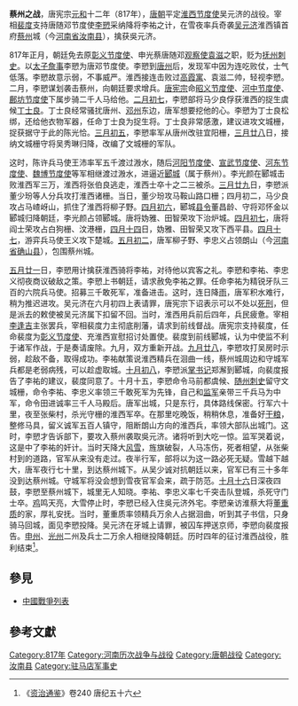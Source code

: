 '''蔡州之战'''，唐宪宗[[元和_(唐朝)|元和]]十二年（817年），[[唐朝|唐朝]]平定[[淮西节度使|淮西节度使]]吴元济的战役。宰相[[裴度|裴度]]支持唐随邓节度使[[李愬|李愬]]采纳降将李祐之计，在雪夜率兵奇袭[[吴元济|吴元济]]淮西镇首府[[蔡州|蔡州]]城（今[[河南省|河南省]][[汝南县|汝南县]]），擒获吳元济。

817年正月，朝廷免去原[[彰义节度使|彰义节度使]]、申光蔡唐随邓[[观察使|观察使]][[袁滋|袁滋]]之职，贬为[[抚州|抚州]][[刺史|刺史]]。以[[太子詹事|太子詹事]]李愬为唐邓节度使。李愬到[[唐州|唐州]]后，发现军中因为连吃败仗，士气低落。李愬故意示弱，不事威严。淮西接连击败过[[高霞寓|高霞寓]]、袁滋二帅，轻视李愬。二月，李愬谋划袭击蔡州，向朝廷要求增兵。[[唐宪宗|唐宪宗]]命[[昭义节度使|昭义节度使]]、[[河中节度使|河中节度使]]、[[鄜坊节度使|鄜坊节度使]]下属步骑二千人马给他。[[二月初七|二月初七]]，李愬部将马少良俘获淮西的捉生虞候[[丁士良|丁士良]]。丁士良经常骚扰唐州、[[邓州|邓州]]东边，唐军想要挖他的心。李愬为丁士良松绑，还给他衣物军器，任命丁士良为捉生将。丁士良非常感激，建议进攻文城栅，捉获据守于此的陈光恰。[[三月初五|三月初五]]，李愬率军从唐州改驻宜阳栅，[[三月廿八|三月廿八]]日，接纳文城栅守将吴秀琳归降，改编了文城栅的军队。

这时，陈许兵马使王沛率军五千渡过溵水，随后[[河阳节度使|河阳节度使]]、[[宣武节度使|宣武节度使]]、[[河东节度使|河东节度使]]、[[魏博节度使|魏博节度使]]等军相继渡过溵水，进逼近[[郾城|郾城]]（属于蔡州）。李光颜在郾城击败淮西军三万，淮西将张伯良逃走，淮西士卒十之二三被杀。[[三月廿九|三月廿九]]日，李愬派董少玢等人分兵攻打淮西诸栅。当日，董少玢攻马鞍山路口栅；四月初二，马少良攻占马嵖岈山，抓住了淮西将柳子野。[[四月初六|四月初六]]，郾城[[县令|县令]]董昌龄、守将邓怀金以郾城归降朝廷，李光颜占领郾城。唐将妫雅、田智荣攻下治炉城。[[四月初七|四月初七]]，唐将阎士荣攻占白狗栅、汶港栅，[[四月十四|四月十四]]日，妫雅、田智荣又攻下西平县。[[四月十七|四月十七]]，游弈兵马使王义攻下楚城。[[五月初二|五月初二]]，唐军柳子野、李忠义占领朗山（今[[河南省|河南省]][[确山县|确山县]]），包围蔡州城。

[[五月廿一|五月廿一]]日，李愬用计擒获淮西骑将李祐，对待他以宾客之礼。李愬和李祐、李忠义彻夜商议破敌之策。李愬上书朝廷，请求赦免李祐之罪。任命李祐为精锐牙队三百的六院兵马使。招募三千敢死军，准备进击。这时，连日降[[雨|雨]]，唐军积水难行，稍为推迟进攻。吴元济在六月初四上表请罪，唐宪宗下诏表示可以不处以[[死刑|死刑]]，但是派去的敕使被吴元济属下扣留不回。当时，淮西用兵前后四年，兵民疲惫。宰相[[李逢吉|李逢吉]]主张罢兵，宰相裴度力主彻底削藩，请求到前线督战。唐宪宗支持裴度，任命裴度为[[彰义节度使|彰义节度使]]、充淮西宣慰招讨处置使。裴度到前线郾城，认为中使监不利于诸军作战，于是奏请废除。九月，双方重新开战。[[九月廿八|九月廿八]]，李愬攻打吴房时示弱，趁敌不备，取得成功。李祐献策说淮西精兵在洄曲一线，蔡州城周边和守城军兵都是老弱病残，可以趁虚取城。[[十月初八|十月初八]]，李愬派[[掌书记|掌书记]]郑澥到郾城，向裴度报告了李祐的建议，裴度同意了。十月十五，李愬命令马前都虞候、[[随州|随州]][[刺史|刺史]]留守文城栅，命令李祐、李忠义率领三千敢死军为先锋，自己和[[监军|监军]]亲带三千兵马为中军，命令田进诚率三千人马殿后。唐军出城，只是东行，具体路线保密。行军六十里，夜至张柴村，杀光守栅的淮西军卒。在那里吃晚饭，稍稍休息，准备好[[干粮|干粮]]，整修马具，留义诚军五百人镇守，阻断朗山方向的淮西兵，率领大部队出城门。这时，李愬才告诉部下，要攻入蔡州袭取吳元济。诸将听到大吃一惊。监军哭着说，这是中了李祐的奸计。当时天降大[[风|风]][[雪|雪]]，旌旗破裂，人马冻伤，死者相望，从张柴村到的道路，官军从来没有走过。夜半行军，部将以为这一路必死无疑。雪越下越大，唐军夜行七十里，到达蔡州城下。从吴少诚对抗朝廷以来，官军已有三十多年没到达蔡州城。守城军将没会想到雪夜官军会来，疏于防范。[[十月十六|十月十六]]日深夜四鼓，李愬至蔡州城下，城里无人知晓。李祐、李忠义率七千突击队登城，杀死守门士卒。[[鸡|鸡]]鸣天亮，大雪停止时，李愬已经入住吳元济外宅。李愬亲访淮蔡大将[[董重质|董重质]]的家，厚礼安抚。当时，董重质率领精兵万余人占据洄曲，听到其子书信，只身骑马回城，面见李愬投降。吴元济在牙城上请罪，被囚车押送京师，李愬向裴度报告。[[申州|申州]]、[[光州|光州]]二州及兵士二万余人相继投降朝廷。历时四年的征讨淮西战役，胜利结束<ref>《[[资治通鉴|资治通鉴]]》卷240 唐纪五十六</ref>。
==參見==
*[[中國戰爭列表|中國戰爭列表]]

==參考文獻==
{{reflist}}

{{DEFAULTSORT:C}}

[[Category:817年|Category:817年]]
[[Category:河南历次战争与战役|Category:河南历次战争与战役]]
[[Category:唐朝战役|Category:唐朝战役]]
[[Category:汝南县|Category:汝南县]]
[[Category:驻马店军事史|Category:驻马店军事史]]